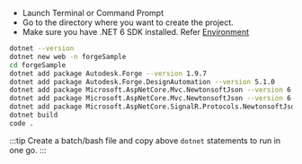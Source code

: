 
- Launch Terminal or Command Prompt
- Go to the directory where you want to create the project.
- Make sure you have .NET 6 SDK installed. Refer [Environment](https://tutorials.autodesk.io/setup/)

```bash title="setup.bat"
dotnet --version
dotnet new web -n forgeSample
cd forgeSample
dotnet add package Autodesk.Forge --version 1.9.7
dotnet add package Autodesk.Forge.DesignAutomation --version 5.1.0
dotnet add package Microsoft.AspNetCore.Mvc.NewtonsoftJson --version 6.0.11
dotnet add package Microsoft.AspNetCore.Mvc.NewtonsoftJson --version 6.0.11
dotnet add package Microsoft.AspNetCore.SignalR.Protocols.NewtonsoftJson --version 6.0.11
dotnet build
code .
```

:::tip
Create a batch/bash file and copy above `dotnet` statements to run in one go.
:::

<ResponsiveVideo src={PreviewUrl} />
